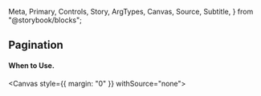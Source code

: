   Meta,
  Primary,
  Controls,
  Story,
  ArgTypes,
  Canvas,
  Source,
  Subtitle,
} from "@storybook/blocks";


<Meta of={Pagination} />

## **Pagination**

#### When to Use.

<Canvas style={{ margin: "0" }} withSource="none">
  <Story name="Pagination Story" />
</Canvas>
<Controls of={Pagination.PaginationStory} />
<br />
